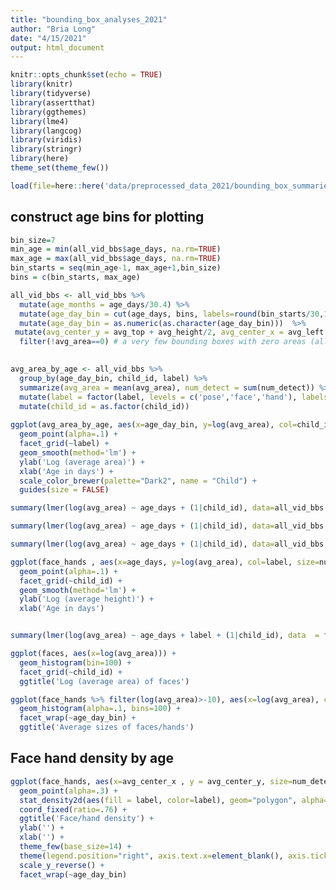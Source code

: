 ```yaml
---
title: "bounding_box_analyses_2021"
author: "Bria Long"
date: "4/15/2021"
output: html_document
---
```



```r
knitr::opts_chunk$set(echo = TRUE)
library(knitr)
library(tidyverse)
library(assertthat)
library(ggthemes)
library(lme4)
library(langcog)
library(viridis)
library(stringr)
library(here)
theme_set(theme_few())
```


```r
load(file=here::here('data/preprocessed_data_2021/bounding_box_summaries_all.RData'))
```

## construct age bins for plotting
```r
bin_size=7
min_age = min(all_vid_bbs$age_days, na.rm=TRUE)
max_age = max(all_vid_bbs$age_days, na.rm=TRUE)
bin_starts = seq(min_age-1, max_age+1,bin_size)
bins = c(bin_starts, max_age) 

all_vid_bbs <- all_vid_bbs %>%
  mutate(age_months = age_days/30.4) %>%
  mutate(age_day_bin = cut(age_days, bins, labels=round(bin_starts/30,1))) %>%
  mutate(age_day_bin = as.numeric(as.character(age_day_bin)))  %>%
 mutate(avg_center_y = avg_top + avg_height/2, avg_center_x = avg_left + avg_width/2) %>%
  filter(!avg_area==0) # a very few bounding boxes with zero areas (all keypoints on one plane as faces)
  
```

```r
avg_area_by_age <- all_vid_bbs %>%
  group_by(age_day_bin, child_id, label) %>%
  summarize(avg_area = mean(avg_area), num_detect = sum(num_detect)) %>%
  mutate(label = factor(label, levels = c('pose','face','hand'), labels = c('Full pose','Faces','Hands'))) %>%
  mutate(child_id = as.factor(child_id))
  
ggplot(avg_area_by_age, aes(x=age_day_bin, y=log(avg_area), col=child_id, size=num_detect)) +
  geom_point(alpha=.1) +
  facet_grid(~label) +
  geom_smooth(method='lm') + 
  ylab('Log (average area)') +
  xlab('Age in days') +
  scale_color_brewer(palette="Dark2", name = "Child") +
  guides(size = FALSE)

```

```r
summary(lmer(log(avg_area) ~ age_days + (1|child_id), data=all_vid_bbs %>% filter(label=='hand')))

summary(lmer(log(avg_area) ~ age_days + (1|child_id), data=all_vid_bbs %>% filter(label=='face')))

summary(lmer(log(avg_area) ~ age_days + (1|child_id), data=all_vid_bbs %>% filter(label=='pose')))

```





```r
ggplot(face_hands , aes(x=age_days, y=log(avg_area), col=label, size=num_detect)) +
  geom_point(alpha=.1) +
  facet_grid(~child_id) +
  geom_smooth(method='lm') + 
  ylab('Log (average height)') +
  xlab('Age in days')


summary(lmer(log(avg_area) ~ age_days + label + (1|child_id), data  = face_hands %>% filter(!avg_area==0) %>% filter(label=='hand'))
```

```R
ggplot(faces, aes(x=log(avg_area))) +
  geom_histogram(bin=100) +
  facet_grid(~child_id) +
  ggtitle('Log (average area) of faces') 
```

```r
ggplot(face_hands %>% filter(log(avg_area)>-10), aes(x=log(avg_area), col=label, fill=label)) +
  geom_histogram(alpha=.1, bins=100) +
  facet_wrap(~age_day_bin) +
  ggtitle('Average sizes of faces/hands') 
```



## Face hand density by age
```r
ggplot(face_hands, aes(x=avg_center_x , y = avg_center_y, size=num_detect, color=label)) +
  geom_point(alpha=.3) + 
  stat_density2d(aes(fill = label, color=label), geom="polygon", alpha=.6) +
  coord_fixed(ratio=.76) +
  ggtitle('Face/hand density') +
  ylab('') +
  xlab('') +
  theme_few(base_size=14) +
  theme(legend.position="right", axis.text.x=element_blank(), axis.ticks.x=element_blank(), axis.text.y=element_blank(), axis.ticks.y=element_blank()) +
  scale_y_reverse() +
  facet_wrap(~age_day_bin)

```



